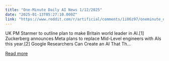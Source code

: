 ```yaml
---
title: "One-Minute Daily AI News 1/12/2025"
date: "2025-01-13T05:27:10.000Z"
link: "https://www.reddit.com/r/artificial/comments/1i06z97/oneminute_daily_ai_news_1122025/"
---
```


UK PM Starmer to outline plan to make Britain world leader in AI.[1]
 Zuckerberg announces Meta plans to replace Mid-Level engineers with AIs this year.[2]
 Google Researchers Can Create an AI That Th...

[Read more](https://www.reddit.com/r/artificial/comments/1i06z97/oneminute_daily_ai_news_1122025/)
